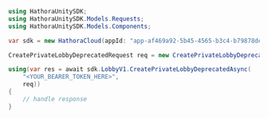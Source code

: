 ```csharp CreatePrivateLobbyDeprecated.cs
using HathoraUnitySDK;
using HathoraUnitySDK.Models.Requests;
using HathoraUnitySDK.Models.Components;

var sdk = new HathoraCloud(appId: "app-af469a92-5b45-4565-b3c4-b79878de67d2");

CreatePrivateLobbyDeprecatedRequest req = new CreatePrivateLobbyDeprecatedRequest() {};

using(var res = await sdk.LobbyV1.CreatePrivateLobbyDeprecatedAsync(
    "<YOUR_BEARER_TOKEN_HERE>",
    req))
{
    // handle response
}
```
